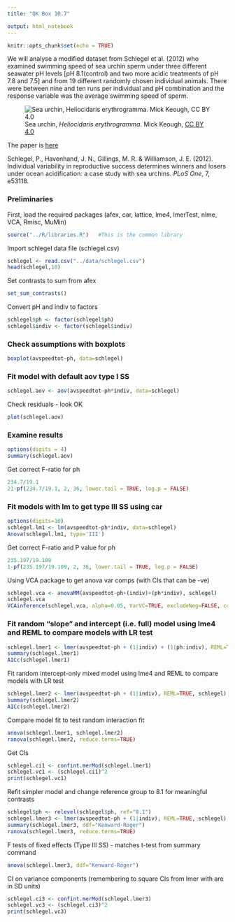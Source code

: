 ```yaml
---
title: "QK Box 10.7"

output: html_notebook
---
```


```r
knitr::opts_chunk$set(echo = TRUE)
```

We will analyse a modified dataset from Schlegel et al. (2012) who examined swimming speed of sea urchin sperm under three different seawater pH levels [pH 8.1(control) and two more acidic treatments of pH 7.8 and 7.5] and from 19 different randomly chosen individual animals. There were between nine and ten runs per individual and pH combination and the response variable was the average swimming speed of sperm.

![Sea urchin, *Heliocidaris erythrogramma*. Mick Keough, [CC BY 4.0](https://creativecommons.org/licenses/by-sa/4.0)](../media/urchin.jpeg)

The paper is [here](https://doi.org/10.1371/journal.pone.0053118)

Schlegel, P., Havenhand, J. N., Gillings, M. R. & Williamson, J. E. (2012). Individual variability in reproductive success determines winners and losers under ocean acidification: a case study with sea urchins. *PLoS One*, 7, e53118.

### Preliminaries

First, load the required packages (afex, car, lattice, lme4, lmerTest, nlme, VCA, Rmisc, MuMin)

```r
source("../R/libraries.R")   #This is the common library
```

Import schlegel data file (schlegel.csv)

```r
schlegel <- read.csv("../data/schlegel.csv")
head(schlegel,10)
```

Set contrasts to sum from afex

```r
set_sum_contrasts()
```

Convert pH and indiv to factors

```r
schlegel$ph <- factor(schlegel$ph)
schlegel$indiv <- factor(schlegel$indiv)
```

### Check assumptions with boxplots

```r
boxplot(avspeedtot~ph, data=schlegel)
```

### Fit model with default aov type I SS

```r
schlegel.aov <- aov(avspeedtot~ph*indiv, data=schlegel)
```

Check residuals - look OK

```r
plot(schlegel.aov)
```

### Examine results

```r
options(digits = 4)
summary(schlegel.aov)
```

Get correct F-ratio for ph

```r
234.7/19.1
21-pf(234.7/19.1, 2, 36, lower.tail = TRUE, log.p = FALSE)
```

### Fit models with lm to get type III SS using car

```r
options(digits=10)
schlegel.lm1 <- lm(avspeedtot~ph*indiv, data=schlegel)
Anova(schlegel.lm1, type='III')
```

Get correct F-ratio and P value for ph

```r
235.197/19.109
1-pf(235.197/19.109, 2, 36, lower.tail = TRUE, log.p = FALSE)
```

Using VCA package to get anova var comps (with CIs that can be -ve)

```r
schlegel.vca <- anovaMM(avspeedtot~ph+(indiv)+(ph*indiv), schlegel)
schlegel.vca
VCAinference(schlegel.vca, alpha=0.05, VarVC=TRUE, excludeNeg=FALSE, constrainCI=FALSE)
```

### Fit random "slope" and intercept (i.e. full) model using lme4 and REML to compare models with LR test

```r
schlegel.lmer1 <- lmer(avspeedtot~ph + (1|indiv) + (1|ph:indiv), REML=TRUE, schlegel)
summary(schlegel.lmer1)
AICc(schlegel.lmer1)
```

Fit random intercept-only mixed model using lme4 and REML to compare models with LR test

```r
schlegel.lmer2 <- lmer(avspeedtot~ph + (1|indiv), REML=TRUE, schlegel)
summary(schlegel.lmer2)
AICc(schlegel.lmer2)
```

Compare model fit to test random interaction fit

```r
anova(schlegel.lmer1, schlegel.lmer2)
ranova(schlegel.lmer2, reduce.terms=TRUE)
```

Get CIs

```r
schlegel.ci1 <- confint.merMod(schlegel.lmer1)
schlegel.vc1 <- (schlegel.ci1)^2
print(schlegel.vc1)
```

Refit simpler model and change reference group to 8.1 for meaningful contrasts

```r
schlegel$ph <- relevel(schlegel$ph, ref="8.1")
schlegel.lmer3 <- lmer(avspeedtot~ph + (1|indiv), REML=TRUE, schlegel)
summary(schlegel.lmer3, ddf="Kenward-Roger")
ranova(schlegel.lmer3, reduce.terms=TRUE)
```

F tests of fixed effects (Type III SS) - matches t-test from summary command

```r
anova(schlegel.lmer3, ddf="Kenward-Roger")
```

CI on variance components (remembering to square CIs from lmer with are in SD units)

```r
schlegel.ci3 <- confint.merMod(schlegel.lmer3)
schlegel.vc3 <- (schlegel.ci3)^2
print(schlegel.vc3)
```
